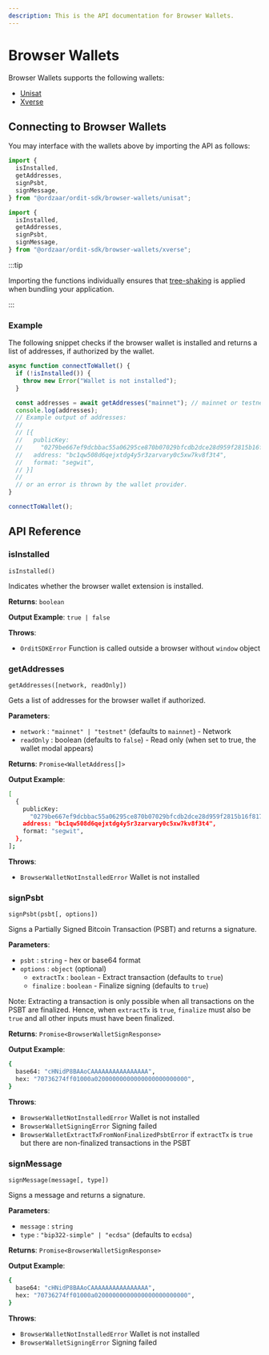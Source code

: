 ```yaml
---
description: This is the API documentation for Browser Wallets.
---
```



# Browser Wallets

Browser Wallets supports the following wallets:

- [Unisat](https://unisat.io/)
- [Xverse](https://www.xverse.app/)

## Connecting to Browser Wallets

You may interface with the wallets above by importing the API as follows:

<Tabs>
  <TabItem value="Unisat">

```js
import {
  isInstalled,
  getAddresses,
  signPsbt,
  signMessage,
} from "@ordzaar/ordit-sdk/browser-wallets/unisat";
```

  </TabItem>
  <TabItem value="Xverse">

```js
import {
  isInstalled,
  getAddresses,
  signPsbt,
  signMessage,
} from "@ordzaar/ordit-sdk/browser-wallets/xverse";
```

  </TabItem>
</Tabs>

:::tip

Importing the functions individually ensures that [tree-shaking](https://developer.mozilla.org/en-US/docs/Glossary/Tree_shaking) is applied when bundling your application.

:::

### Example

The following snippet checks if the browser wallet is installed and returns a list of addresses, if authorized by the wallet.

```js
async function connectToWallet() {
  if (!isInstalled()) {
    throw new Error("Wallet is not installed");
  }

  const addresses = await getAddresses("mainnet"); // mainnet or testnet
  console.log(addresses);
  // Example output of addresses:
  //
  // [{
  //   publicKey:
  //     "0279be667ef9dcbbac55a06295ce870b07029bfcdb2dce28d959f2815b16f81798",
  //   address: "bc1qw508d6qejxtdg4y5r3zarvary0c5xw7kv8f3t4",
  //   format: "segwit",
  // }]
  //
  // or an error is thrown by the wallet provider.
}

connectToWallet();
```

## API Reference

### isInstalled

`isInstalled()`

Indicates whether the browser wallet extension is installed.

**Returns**: `boolean`

**Output Example**: `true | false`

**Throws**:

- `OrditSDKError` Function is called outside a browser without `window` object

### getAddresses

`getAddresses([network, readOnly])`

Gets a list of addresses for the browser wallet if authorized.

**Parameters**:

- `network` : `"mainnet" | "testnet"` (defaults to `mainnet`) - Network
- `readOnly` : boolean (defaults to `false`) - Read only (when set to true, the wallet modal appears)

**Returns**: `Promise<WalletAddress[]>`

**Output Example**:

```bash
[
  {
    publicKey:
      "0279be667ef9dcbbac55a06295ce870b07029bfcdb2dce28d959f2815b16f81798",
    address: "bc1qw508d6qejxtdg4y5r3zarvary0c5xw7kv8f3t4",
    format: "segwit",
  },
];
```

**Throws**:

- `BrowserWalletNotInstalledError` Wallet is not installed

### signPsbt

`signPsbt(psbt[, options])`

Signs a Partially Signed Bitcoin Transaction (PSBT) and returns a signature.

**Parameters**:

- `psbt` : `string` - hex or base64 format
- `options` : `object` (optional)
  - `extractTx` : `boolean` - Extract transaction (defaults to `true`)
  - `finalize` : `boolean` - Finalize signing (defaults to `true`)

Note: Extracting a transaction is only possible when all transactions on the PSBT are finalized. Hence, when `extractTx` is `true`, `finalize` must also be `true` and all other inputs must have been finalized.

**Returns**: `Promise<BrowserWalletSignResponse>`

**Output Example**:

```bash
{
  base64: "cHNidP8BAAoCAAAAAAAAAAAAAAAA",
  hex: "70736274ff01000a02000000000000000000000000",
}
```

**Throws**:

- `BrowserWalletNotInstalledError` Wallet is not installed
- `BrowserWalletSigningError` Signing failed
- `BrowserWalletExtractTxFromNonFinalizedPsbtError` if `extractTx` is `true` but there are non-finalized transactions in the PSBT

### signMessage

`signMessage(message[, type])`

Signs a message and returns a signature.

**Parameters**:

- `message` : `string`
- `type` : `"bip322-simple" | "ecdsa"` (defaults to `ecdsa`)

**Returns**: `Promise<BrowserWalletSignResponse>`

**Output Example**:

```bash
{
  base64: "cHNidP8BAAoCAAAAAAAAAAAAAAAA",
  hex: "70736274ff01000a02000000000000000000000000",
}
```

**Throws**:

- `BrowserWalletNotInstalledError` Wallet is not installed
- `BrowserWalletSigningError` Signing failed
